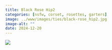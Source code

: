 ```yaml
---
title: Black Rose Hip2
categories: [nsfw, corset, rosettes, garters]
image: ../www/images/ties/black-rose_hip2.jpg
image-alt: ""
date: 2024-12-20
---
```



![](../www/images/ties/black-rose_hip2.jpg)

